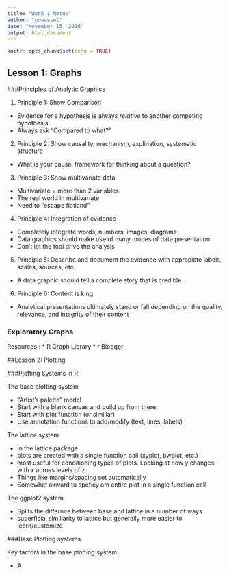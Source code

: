 ```yaml
---
title: "Week 1 Notes"
author: "pdwessel"
date: "November 15, 2016"
output: html_document
---
```


```r
knitr::opts_chunk$set(echo = TRUE)
```

## Lesson 1: Graphs
###Principles of Analytic Graphics

(@) Principle 1: Show Comparison
* Evidence for a hypothesis is always *relative* to another competing hypothesis.
* Always ask "Compared to what?"

(@) Principle 2: Show causality, mechanism, explination, systematic structure
* What is your causal framework for thinking about a question?

(@) Principle 3: Show multivariate data
* Multivariate = more than 2 variables
* The real world in multivariate
* Need to "escape flatland"

(@) Principle 4: Integration of evidence
* Completely integrate words, numbers, images, diagrams
* Data graphics should make use of many modes of data presentation
* Don't let the tool drive the analysis

(@) Principle 5: Describe and document the evidence with appropiate labels, scales, sources, etc.
* A data graphic should tell a complete story that is credible

(@) Principle 6: Content is king
* Analytical presentations ultimately stand or fall depending on the quality, relevance, and integrity of their content

### Exploratory Graphs

Resources :
* R Graph Library
* r Blogger

##Lesson 2: Plotting

###Plotting Systems in R

The base plotting system

* "Artist's palette" model
* Start with a blank canvas and build up from there
* Start with plot function (or similiar)
* Use annotation functions to add/modify (text, lines, labels)

The lattice system

* In the lattice package
* plots are created with a single function call (xyplot, bwplot, etc.)
* most useful for conditioning types of plots. Looking at how y changes with x across levels of z
* Things like margins/spacing set automatically
* Somewhat akward to speficy am entire plot in a single function call

The ggplot2 system

* Splits the differnce between base and lattice in a number of ways
* superficial similiarity to lattice but generally more easier to learn/customize

###Base Plotting systems

Key factors in the base plotting system:

* A 
